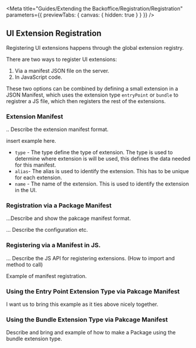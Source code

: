 
<Meta
	title="Guides/Extending the Backoffice/Registration/Registration"
	parameters={{ previewTabs: { canvas: { hidden: true } } }}
/>

## UI Extension Registration

Registering UI extensions happens through the global extension registry.

There are two ways to register UI extensions:

1. Via a manifest JSON file on the server.
2. In JavaScript code.

These two options can be combined by defining a small extension in a JSON Manifest, which uses the extension type `entryPoint` or `bundle` to registrer a JS file, which then registers the rest of the extensions.

### Extension Manifest

.. Describe the extension manifest format.

insert example here.

- `type` - The type define the type of extension. The type is used to determine where extension is will be used, this defines the data needed for this manifest.
- `alias`- The alias is used to identify the extension. This has to be unique for each extension.
- `name` - The name of the extension. This is used to identify the extension in the UI.

### Registration via a Package Manifest

...Describe and show the pakcage manifest format.

... Describe the configuration etc.

### Registering via a Manifest in JS.

... Describe the JS API for registering extensions. (How to import and method to call)

Example of manifest registration.

### Using the Entry Point Extension Type via Pakcage Manifest

I want us to bring this example as it ties above nicely together.

### Using the Bundle Extension Type via Pakcage Manifest

Describe and bring and example of how to make a Package using the bundle extension type.
